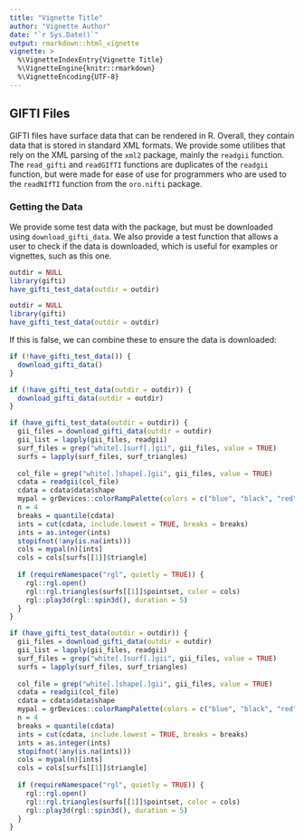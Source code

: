 ```yaml
---
title: "Vignette Title"
author: "Vignette Author"
date: "`r Sys.Date()`"
output: rmarkdown::html_vignette
vignette: >
  %\VignetteIndexEntry{Vignette Title}
  %\VignetteEngine{knitr::rmarkdown}
  %\VignetteEncoding{UTF-8}
---
```


## GIFTI Files

GIFTI files have surface data that can be rendered in R.  Overall, they contain data that is stored in standard XML formats.  We provide some utilities that rely on the XML parsing of the `xml2` package, mainly the `readgii` function.  The `read_gifti` and `readGIfTI` functions are duplicates of the `readgii` function, but were made for ease of use for programmers who are used to the `readNIfTI` function from the `oro.nifti` package.



### Getting the Data

We provide some test data with the package, but must be downloaded using `download_gifti_data`.  We also provide a test function that allows a user to check if the data is downloaded, which is useful for examples or vignettes, such as this one.

```r
outdir = NULL
library(gifti)
have_gifti_test_data(outdir = outdir)
```

```r
outdir = NULL
library(gifti)
have_gifti_test_data(outdir = outdir)
```

If this is false, we can combine these to ensure the data is downloaded:

```r
if (!have_gifti_test_data()) {
  download_gifti_data()
}
```

```r
if (!have_gifti_test_data(outdir = outdir)) {
  download_gifti_data(outdir = outdir)
}
```

```r
if (have_gifti_test_data(outdir = outdir)) {
  gii_files = download_gifti_data(outdir = outdir)
  gii_list = lapply(gii_files, readgii)
  surf_files = grep("white[.]surf[.]gii", gii_files, value = TRUE)
  surfs = lapply(surf_files, surf_triangles)
  
  col_file = grep("white[.]shape[.]gii", gii_files, value = TRUE)
  cdata = readgii(col_file)
  cdata = cdata$data$shape
  mypal = grDevices::colorRampPalette(colors = c("blue", "black", "red"))
  n = 4
  breaks = quantile(cdata)
  ints = cut(cdata, include.lowest = TRUE, breaks = breaks)
  ints = as.integer(ints)
  stopifnot(!any(is.na(ints)))
  cols = mypal(n)[ints]
  cols = cols[surfs[[1]]$triangle]
  
  if (requireNamespace("rgl", quietly = TRUE)) {
    rgl::rgl.open()
    rgl::rgl.triangles(surfs[[1]]$pointset, color = cols)
    rgl::play3d(rgl::spin3d(), duration = 5)
  }
}
```

```r
if (have_gifti_test_data(outdir = outdir)) {
  gii_files = download_gifti_data(outdir = outdir)
  gii_list = lapply(gii_files, readgii)
  surf_files = grep("white[.]surf[.]gii", gii_files, value = TRUE)
  surfs = lapply(surf_files, surf_triangles)
  
  col_file = grep("white[.]shape[.]gii", gii_files, value = TRUE)
  cdata = readgii(col_file)
  cdata = cdata$data$shape
  mypal = grDevices::colorRampPalette(colors = c("blue", "black", "red"))
  n = 4
  breaks = quantile(cdata)
  ints = cut(cdata, include.lowest = TRUE, breaks = breaks)
  ints = as.integer(ints)
  stopifnot(!any(is.na(ints)))
  cols = mypal(n)[ints]
  cols = cols[surfs[[1]]$triangle]
  
  if (requireNamespace("rgl", quietly = TRUE)) {
    rgl::rgl.open()
    rgl::rgl.triangles(surfs[[1]]$pointset, color = cols)
    rgl::play3d(rgl::spin3d(), duration = 5)
  }
}
```